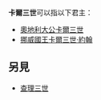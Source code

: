 '''卡爾三世'''可以指以下君主：
*[[查理六世_(神圣罗马帝国)|奧地利大公卡爾三世]]
*[[卡尔十四世·约翰|挪威國王卡爾三世·約翰]]

{{disambig|Cat=四字封号消歧義}}
==另見==
*[[查理三世|查理三世]]